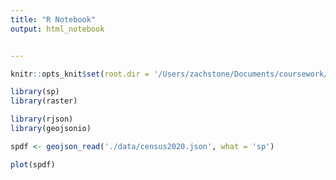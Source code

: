 ```yaml
---
title: "R Notebook"
output: html_notebook


---
```

```r
knitr::opts_knit$set(root.dir = '/Users/zachstone/Documents/coursework/NYCDSA/R_project')
```

```r
library(sp)
library(raster)
```

```r
library(rjson)
library(geojsonio)
```


```r
spdf <- geojson_read('./data/census2020.json', what = 'sp')
```

```r
plot(spdf)
```


